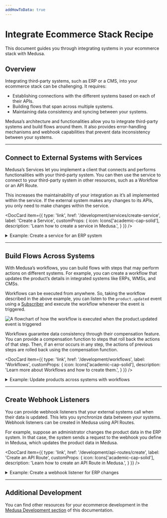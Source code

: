```yaml
---
addHowToData: true
---
```



# Integrate Ecommerce Stack Recipe

This document guides you through integrating systems in your ecommerce stack with Medusa.

## Overview

Integrating third-party systems, such as ERP or a CMS, into your ecommerce stack can be challenging. It requires:

- Establishing connections with the different systems based on each of their APIs.
- Building flows that span across multiple systems.
- Maintaining data consistency and syncing between your systems.

Medusa’s architecture and functionalities allow you to integrate third-party systems and build flows around them. It also provides error-handling mechanisms and webhook capabilities that prevent data inconsistency between your systems.

<LearningPath pathName="integrate-ecommerce-stack" />

---

## Connect to External Systems with Services

Medusa’s Services let you implement a client that connects and performs functionalities with your third-party system. You can then use the service to connect to your third-party system in other resources, such as a Workflow or an API Route.

This increases the maintainability of your integration as it’s all implemented within the service. If the external system makes any changes to its APIs, you only need to make changes within the service.

<DocCard item={{
  type: 'link',
  href: '/development/services/create-service',
  label: 'Create a Service',
  customProps: {
    icon: Icons['academic-cap-solid'],
    description: 'Learn how to create a service in Medusa.',
  }
}} />

<Details>
  <Summary>Example: Create a service for an ERP system</Summary>

    Here’s an example of a service created for an external ERP system:

    ```ts title="src/services/erp.ts"
    import { ProductService, TransactionBaseService } from "@medusajs/medusa";
    import { MedusaError } from "@medusajs/utils"
    import axios, { AxiosInstance } from "axios"
    
    type InjectedDependencies = {
      productService: ProductService
    }
    
    class ErpService extends TransactionBaseService {
      private client_: AxiosInstance
      private productService_: ProductService
    
      constructor(container: InjectedDependencies) {
        super(container)
    
        this.productService_ = container.productService
        this.client_ = axios.create({
          baseURL: `https://api.erp-example.com`,
          headers: {
            Authorization: `Bearer ${process.env.ERP_TOKEN}`
          }
        })
      }
    
      async getProductERPDetails (id: string) {
        const product = await this.productService_.retrieve(id, {
          select: ["external_id"]
        })
    
        if (!product) {
          throw new MedusaError(MedusaError.Types.NOT_FOUND, `Product with id ${id} was not found.`)
        }
    
        const erpProduct = await this.client_.get(`/product/${product.external_id}`)
    
        return erpProduct
      }
    
      async updateProduct(product: any) {
        // do stuff
      }
    }
    
    export default ErpService
    ```

    In this example, you create an `ErpService` that is used to interact with the third-party system. In the service, you create a client using [axios](https://axios-http.com/) to send requests to the ERP system. If the system you’re integrating provides a JavaScript SDK, you can use that instead.
    
    Then, in the service, you create methods for each ERP functionality. For example, the `getProductErpDetails` method retrieves the details of a product in the ERP system.
    
:::tip

Products have an `external_id` attribute that can be used to store the product's ID in an external system.

:::

</Details>
    

---

## Build Flows Across Systems

With Medusa’s workflows, you can build flows with steps that may perform actions on different systems. For example, you can create a workflow that updates the product’s details in integrated systems like ERPs, WMSs, and CMSs.

Workflows can be executed from anywhere. So, taking the workflow described in the above example, you can listen to the `product.updated` event using a [Subscriber](../development/events/subscribers.mdx) and execute the workflow whenever the event is triggered.

![A flowchart of how the workflow is executed when the product.updated event is triggered](https://res.cloudinary.com/dza7lstvk/image/upload/v1701340569/Medusa%20Docs/Diagrams/workflow-recipe-example_wmwmo5.jpg)

Workflows guarantee data consistency through their compensation feature. You can provide a compensation function to steps that roll back the actions of that step. Then, if an error occurs in any step, the actions of previous steps are rolled back using the compensation function.

<DocCard item={{
  type: 'link',
  href: '/development/workflows',
  label: 'Workflows',
  customProps: {
    icon: Icons['academic-cap-solid'],
    description: 'Learn more about Workflows and how to create them.',
  }
}} />

<Details>
  <Summary>Example: Update products across systems with workflows</Summary>

    For example, create the following workflow in `src/workflows/update-product.ts`:

    ```ts title="src/workflows/update-product.ts"
    import { Product, ProductService } from "@medusajs/medusa"
    import {
      createStep,
      StepResponse,
      createWorkflow
    } from "@medusajs/workflows-sdk"
    import ErpService from "../services/erp"
    
    type WorkflowInput = {
      productId: string
    }
    
    const updateInErpStep = createStep("update-in-erp", async ({ productId }: WorkflowInput, context) => {
      const erpService: ErpService = context.container.resolve("erpService")
      const productService: ProductService = context.container.resolve("productService")
      
      const updatedProductData = await productService.retrieve(productId)
    
      const oldProductData = await erpService.getProductERPDetails(productId)
    
      await erpService.updateProduct(updatedProductData)
      
      return new StepResponse({}, {
    		// provide the old product data as a parameter
    		// to the compensation function in case an error
    		// occurs.
        oldProductData
      })
    }, async ({
      oldProductData
    }, context) => {
      const erpService: ErpService = context.container.resolve("erpService")
    
      await erpService.updateProduct(oldProductData)
    })
    
    const updateInCmsStep = createStep("update-in-cms", async({ productId }: WorkflowInput, context) => {
      // update product in CMS...
    })
    
    const updateInWmsStep = createStep("update-in-wms", async({ productId }: WorkflowInput, context) => {
      // update product in WMS...
    })
    
    const updateProductWorkflow = createWorkflow<
      WorkflowInput, void
    >("update-product-in-systems", 
    	function (input) {
      updateInErpStep(input)
    
      updateInCmsStep(input)
    
      updateInWmsStep(input)
    })
    
    export default updateProductWorkflow
    ```

    In this workflow, you create three steps: one to update the product in an ERP, another in a CMS, and another in a WMS.
    
    In the `update-in-erp` step, you resolve the ERP’s service that you created and use it to update the product in the ERP. You also provide a compensation function, which is passed as a third parameter to the `createStep` function. The compensation function reverts the update in the ERP system in case an error occurs.
    
    You then create the workflow `update-product-in-systems` which uses the three steps in its constructor function. The workflow’s constructor function doesn’t run until it’s executed.
    
    Then, create the subscriber at `src/subscribers/update-product.ts`:

    ```ts title="src/subscribers/update-product.ts"
    import { 
      type SubscriberConfig, 
      type SubscriberArgs,
      ProductService,
    } from "@medusajs/medusa"
    import updateProductWorkflow from "../workflows/update-product"
    
    export default async function handleProductUpdate({ 
      data, eventName, container, pluginOptions 
    }: SubscriberArgs<Record<string, any>>) {
      updateProductWorkflow(container)
        .run({
          input: {
            productId: data.id
          }
        })
        .then(() => {
          console.log("Updated product across systems.")
        })
    }
    
    export const config: SubscriberConfig = {
      event: ProductService.Events.UPDATED,
      context: {
        subscriberId: "product-update"
      }
    }
    ```

    The subscriber executes the workflow whenever the `product.updated` event is triggered, passing it the ID of the updated product.

</Details>

---

## Create Webhook Listeners

You can provide webhook listeners that your external systems call when their data is updated. This lets you synchronize data between your systems. Webhook listeners can be created in Medusa using API Routes. 

For example, suppose an administrator changes the product data in the ERP system. In that case, the system sends a request to the webhook you define in Medusa, which updates the product data in Medusa.

<DocCard item={{
  type: 'link',
  href: '/development/api-routes/create',
  label: 'Create an API Route',
  customProps: {
    icon: Icons['academic-cap-solid'],
    description: 'Learn how to create an API Route in Medusa.',
  }
}} />

<Details>
  <Summary>Example: Create a webhook listener for ERP changes</Summary>

    For example, create the file `src/api/webhooks/erp/update/route.ts` with the following content:

    ```ts title="src/api/webhooks/erp/update/route.ts"
    import { 
    	MedusaRequest, 
    	MedusaResponse, 
    	ProductService
    } from "@medusajs/medusa"
    
    export const POST = async (req: MedusaRequest, res: MedusaResponse) => {
      const { id, updatedData} = req.body
    
      const productService: ProductService = req.scope.resolve(
    		"productService"
    	)
    
      await productService.update(id, updatedData)
    
      res.status(200)
    }
    ```
    
    This creates a webhook listener for an ERP system. It receives the ID of a product and its updated data, assuming that’s how your ERP system sends the data.
    
    Then, create the file `src/api/middlewares.ts` with the following content:

    ```ts title="src/api/middlewares.ts"
    import { MiddlewaresConfig } from "@medusajs/medusa"
    import { raw } from "body-parser"
    
    export const config: MiddlewaresConfig = {
      routes: [
        {
          method: ["POST", "PUT"],
          matcher: "/webhooks/*",
          bodyParser: false,
          middlewares: [raw({ type: "application/json" })],
        },
      ],
    }
    ```

    This replaces the default JSON middleware with the raw middleware, which is useful for webhook routes.

</Details>

---

## Additional Development

You can find other resources for your ecommerce development in the [Medusa Development section](../development/overview.mdx) of this documentation.